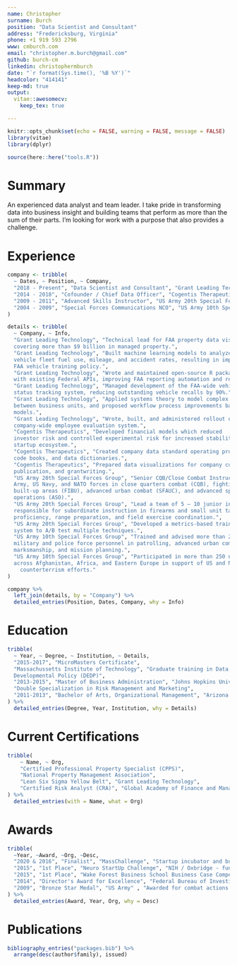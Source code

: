 ```yaml
---
name: Christopher
surname: Burch
position: "Data Scientist and Consultant"
address: "Fredericksburg, Virginia"
phone: +1 919 593 2796
www: cmburch.com
email: "christopher.m.burch@gmail.com"
github: burch-cm
linkedin: christophermburch
date: "`r format(Sys.time(), '%B %Y')`"
headcolor: "414141"
keep-md: true
output:
  vitae::awesomecv:
    keep_tex: true

---
```


```r
knitr::opts_chunk$set(echo = FALSE, warning = FALSE, message = FALSE)
library(vitae)
library(dplyr)

source(here::here("tools.R"))
```

# Summary  
An experienced data analyst and team leader. I take pride in transforming data 
into business insight and building teams that perform as more than the sum of 
their parts. I'm looking for work with a purpose that also provides a challenge.  

# Experience  

```r

company <- tribble(
  ~ Dates, ~ Position, ~ Company,
  "2018 - Present", "Data Scientist and Consultant", "Grant Leading Technology",
  "2014 - 2018", "Cofounder / Chief Data Officer", "Cogentis Therapeutics",
  "2009 - 2011", "Advanced Skills Instructor", "US Army 20th Special Forces Group",
  "2004 - 2009", "Special Forces Communications NCO", "US Army 10th Special Forces Group"
)

details <- tribble(
  ~ Company, ~ Info,
  "Grant Leading Technology", "Technical lead for FAA property data visualization, 
  covering more than $9 billion in managed property.",
  "Grant Leading Technology", "Built machine learning models to analyze and predict 
  vehicle fleet fuel use, mileage, and accident rates, resulting in improved 
  FAA vehicle training policy.",
  "Grant Leading Technology", "Wrote and maintained open-source R packages to interface
  with existing Federal APIs, improving FAA reporting automation and reducing errors.", 
  "Grant Leading Technology", "Managed development of the FAA-wide vehicle recall 
  status tracking system, reducing outstanding vehicle recalls by 90%.",
  "Grant Leading Technology", "Applied systems theory to model complex interactions 
  between business units, and proposed workflow process improvements based on those
  models.",
  "Grant Leading Technology", "Wrote, built, and administered rollout of a new 
  company-wide employee evaluation system.",
  "Cogentis Therapeutics", "Developed financial models which reduced 
  investor risk and controlled experimental risk for increased stability in the 
  startup ecosystem.",
  "Cogentis Therapeutics", "Created company data standard operating procedures (SOP), 
  code books, and data dictionaries.",
  "Cogentis Therapeutics", "Prepared data visualizations for company communication, 
  publication, and grantwriting.",
  "US Army 20th Special Forces Group", "Senior CQB/Close Combat Instructor for US
  Army, US Navy, and NATO forces in close quarters combat (CQB), fighting in 
  built-up areas (FIBU), advanced urban combat (SFAUC), and advanced special 
  operations (ASO).",
  "US Army 20th Special Forces Group", "Lead a team of 5 – 10 junior instructors; 
  responsible for subordinate instruction in firearms and small unit tactics 
  proficiency, range preparation, and field exercise coordination.",
  "US Army 20th Special Forces Group", "Developed a metrics-based training evaluation 
  system to A/B test multiple techniques.",
  "US Army 10th Special Forces Group", "Trained and advised more than 2,000 foreign 
  military and police force personnel in patrolling, advanced urban combat, 
  marksmanship, and mission planning.",
  "US Army 10th Special Forces Group", "Participated in more than 250 named missions 
  across Afghanistan, Africa, and Eastern Europe in support of US and NATO 
    counterterrism efforts."
)

company %>%
  left_join(details, by = "Company") %>%
  detailed_entries(Position, Dates, Company, why = Info)
```
# Education  

```r

tribble(
  ~ Year, ~ Degree, ~ Institution, ~ Details,
  "2015-2017", "MicroMasters Certificate",
  "Massachussetts Institute of Technology", "Graduate training in Data, Economics, and 
  Developmental Policy (DEDP)",
  "2013-2015", "Master of Business Administration", "Johns Hopkins University",
  "Double Specialization in Risk Management and Marketing",
  "2011-2013", "Bachelor of Arts, Organizational Management", "Arizona State University Global Campus", "SALUTE National Honors Society"
) %>% 
  detailed_entries(Degree, Year, Institution, why = Details)
```
\newpage

# Current Certifications  

```r
tribble(
    ~ Name, ~ Org,
    "Certified Professional Property Specialist (CPPS)", 
    "National Property Management Association",
    "Lean Six Sigma Yellow Belt", "Grant Leading Technology",
    "Certified Risk Analyst (CRA)", "Global Academy of Finance and Management"
) %>%
  detailed_entries(with = Name, what = Org)
```

# Awards

```r
tribble(
  ~Year, ~Award, ~Org, ~Desc,
  "2020 & 2016", "Finalist", "MassChallenge", "Startup incubator and business model contest. Selected as a Top 20 Finalist, the incubator's highest honor, from more than 500 startups from across the globe.",
  "2015", "1st Place", "Neuro StartUp Challenge", "NIH / Oxbridge - funded competition to develop existing NIH patents.",
  "2015", "1st Place", "Wake Forest Business School Business Case Competition", "Biotech business case competition with Boston Scientific.",
  "2014", "Director's Award for Excellence", "Federal Bureau of Investigation", "First unit outside of the FBI to recieve this award.",
  "2009", "Bronze Star Medal", "US Army" , "Awarded for combat actions in Logar, Afghanistan."
) %>% 
  detailed_entries(Award, Year, Org, why = Desc)
```

# Publications

```r
bibliography_entries("packages.bib") %>%
  arrange(desc(author$family), issued)
```

